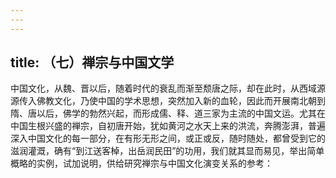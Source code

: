 ```yaml
---
---
---
```

title: （七）禅宗与中国文学
---




中国文化，从魏、晋以后，随着时代的衰乱而渐至颓唐之际，却在此时，从西域源源传入佛教文化，乃使中国的学术思想，突然加入新的血轮，因此而开展南北朝到隋、唐以后，佛学的勃然兴起，而形成儒、释、道三家为主流的中国文运。尤其在中国生根兴盛的禅宗，自初唐开始，犹如黄河之水天上来的洪流，奔腾澎湃，普遍深入中国文化的每一部分，在有形无形之间，或正或反，随时随处，都曾受到它的滋润灌溉，确有“到江送客棹，出岳润民田”的功用，我们就其显而易见，举出简单概略的实例，试加说明，供给研究禅宗与中国文化演变关系的参考：